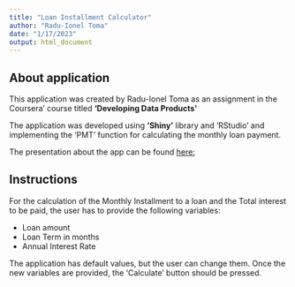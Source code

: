 ---
title: "Loan Installment Calculator"
author: "Radu-Ionel Toma"
date: "1/17/2023"
output: html_document
---

## About application

This application was created by Radu-Ionel Toma as an assignment in the Coursera' course titled **'Developing Data Products'**

The application was developed using **'Shiny'** library and 'RStudio' and implementing the 'PMT' function for calculating the monthly loan payment.

The presentation about the app can be found [here:](https://rpubs.com/radutoma-upt/ReproduciblePitch)

## Instructions
                                    
For the calculation of the Monthly Installment to a loan and the Total interest to be paid, the user has to provide the following variables:

* Loan amount
* Loan Term in months
* Annual Interest Rate

The application has default values, but the user can change them. Once the new variables are provided, the 'Calculate' button should be pressed.